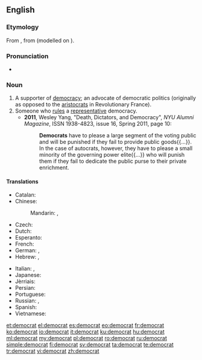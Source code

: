 {{wikipedia|dab=democrat}}
{{also|Democrat}}
==English==

===Etymology===
From {{etyl|fr|en}} {{term|lang=fr|démocrate}}, from {{term|démocratie|lang=fr}} (modelled on {{term|aristocrate||aristocrat|lang=fr}}).

===Pronunciation===
* {{IPA|/ˈdɛməkɹæt/}}

===Noun===
{{en-noun}}

# A supporter of [[democracy]]; an advocate of democratic politics (originally as opposed to the [[aristocrats]] in Revolutionary France).
# Someone who [[rule]]s a [[representative]] democracy.
#* '''2011''', Wesley Yang, "Death, Dictators, and Democracy", ''NYU Alumni Magazine'', ISSN 1938-4823, issue 16, Spring 2011, page 10:
#*: '''Democrats''' have to please a large segment of the voting public and will be punished if they fail to provide public goods{{...}}. In the case of autocrats, however, they have to please a small minority of the governing power elite{{...}} who will punish them if they fail to dedicate the public purse to their private enrichment.

====Translations====
{{trans-top|supporter of democracy}}
* Catalan: {{t|ca|demòcrata|m|f}}
* Chinese:
*: Mandarin: {{t+|cmn|民主主義者|sc=Hani}}, {{t|cmn|民主主义者|tr=mínzhǔzhǔyìzhě|sc=Hani}}
* Czech: {{t|cs|demokrat|m}}
* Dutch: {{t+|nl|democraat|m}}
* Esperanto: {{t|eo|demokrato}}
* French: {{t+|fr|démocrate|m|f}}
* German: {{t+|de|Demokrat|m}}, {{t|de|Demokratin|f}}
* Hebrew: {{t|he|דמוקרט|m|tr=demoqrat'}}, {{t|he|דמוקרטית|f|tr=demoqrat'it}}
{{trans-mid}}
* Italian: {{t|it|democratico|m}}, {{t+|it|democratica|f}}
* Japanese: {{t|ja|民主主義者|tr=minshushugisha}}
* Jèrriais: {{t|roa-jer|démocrate|m|f}}
* Persian: {{t+|fa|دموکرات|sc=fa-Arab}}
* Portuguese: {{t+|pt|democrata|m|f}}
* Russian: {{t+|ru|демократ|m|tr=demokrát|sc=Cyrl}}, {{t+|ru|демократка|f|tr=demokrátka|sc=Cyrl}}
* Spanish: {{t+|es|demócrata|m|f}}
* Vietnamese: {{t|vi|nhà dân chủ}}
{{trans-bottom}}
{{trans-top|ruler in a democracy}}
{{trans-mid}}
{{trans-bottom}}

[[et:democrat]]
[[el:democrat]]
[[es:democrat]]
[[eo:democrat]]
[[fr:democrat]]
[[ko:democrat]]
[[io:democrat]]
[[it:democrat]]
[[ku:democrat]]
[[hu:democrat]]
[[ml:democrat]]
[[my:democrat]]
[[pl:democrat]]
[[ro:democrat]]
[[ru:democrat]]
[[simple:democrat]]
[[fi:democrat]]
[[sv:democrat]]
[[ta:democrat]]
[[te:democrat]]
[[tr:democrat]]
[[vi:democrat]]
[[zh:democrat]]